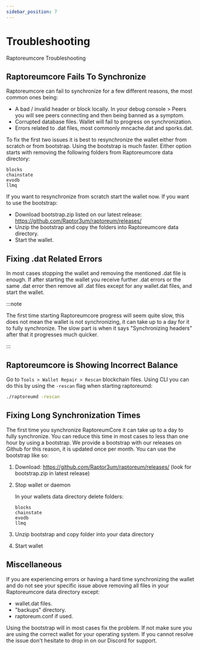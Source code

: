 ```yaml
---
sidebar_position: 7
---
```


# Troubleshooting

Raptoreumcore Troubleshooting

## Raptoreumcore Fails To Synchronize

Raptoreumcore can fail to synchronize for a few different reasons, the most common ones being:

- A bad / invalid header or block locally. In your debug console > Peers you will see peers connecting and then being banned as a symptom.
- Corrupted database files. Wallet will fail to progress on synchronization.
- Errors related to .dat files, most commonly mncache.dat and sporks.dat.

To fix the first two issues it is best to resynchronize the wallet either from scratch or from bootstrap. Using the bootstrap is much faster. Either option starts with removing the following folders from Raptoreumcore data directory:

```text
blocks
chainstate
evodb
llmq
```

If you want to resynchronize from scratch start the wallet now. If you want to use the bootstrap:

- Download bootstrap.zip listed on our latest release: <https://github.com/Raptor3um/raptoreum/releases/>
- Unzip the bootstrap and copy the folders into Raptoreumcore data directory.
- Start the wallet.

## Fixing .dat Related Errors

In most cases stopping the wallet and removing the mentioned .dat file is enough. If after starting the wallet you receive further .dat errors or the same .dat error then remove all .dat files except for any wallet.dat files, and start the wallet.

:::note

The first time starting Raptoreumcore progress will seem quite slow, this does not mean the wallet is not synchronizing, it can take up to a day for it to fully synchronize. The slow part is when it says "Synchronizing headers" after that it progresses much quicker.

:::

## Raptoreumcore is Showing Incorrect Balance

Go to `Tools > Wallet Repair > Rescan` blockchain files. Using CLI you can do this by using the `-rescan` flag when starting raptoreumd:

```bash
./raptoreumd -rescan
```

## Fixing Long Synchronization Times

The first time you synchronize RaptoreumCore it can take up to a day to fully synchronize. You can reduce this time in most cases to less than one hour by using a bootstrap. We provide a bootstrap with our releases on Github for this reason, it is updated once per month. You can use the bootstrap like so:

1. Download: <https://github.com/Raptor3um/raptoreum/releases/> (look for bootstrap.zip in latest release)
2. Stop wallet or daemon

    In your wallets data directory delete folders:

    ```text
    blocks
    chainstate
    evodb
    llmq
    ```

3. Unzip bootstrap and copy folder into your data directory
4. Start wallet

## Miscellaneous

If you are experiencing errors or having a hard time synchronizing the wallet and do not see your specific issue above removing all files in your Raptoreumcore data directory except:

- wallet.dat files.
- "backups" directory.
- raptoreum.conf if used.

Using the bootstrap will in most cases fix the problem. If not make sure you are using the correct wallet for your operating system. If you cannot resolve the issue don't hesitate to drop in on our Discord for support.

